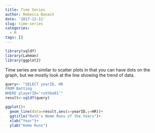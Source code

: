 ```yaml
---
title: Time Series
author: Rebecca Banach
date: '2017-12-11'
slug: time-series
categories:
  - R
tags: []
---
```

```r
library(sqldf)
library(Lahman)
library(ggplot2)
```

Time series are similar to scatter plots in that you can have dots on the graph, but we mostly look at the line showing the trend of data.
```r
query<- "SELECT yearID, HR
FROM Batting
WHERE playerID='ruthba01'"
result<-sqldf(query)

ggplot()+
  geom_line(data=result,aes(x=yearID,y=HR))+
  ggtitle("Ruth's Home Runs of the Years")+
  xlab("Year")+
  ylab("Home Runs")
```

